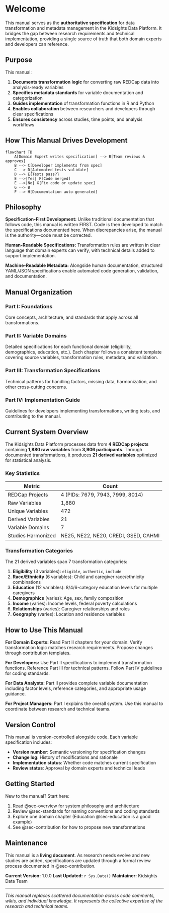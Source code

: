 # Welcome {.unnumbered}

This manual serves as the **authoritative specification** for data transformation and metadata management in the Kidsights Data Platform. It bridges the gap between research requirements and technical implementation, providing a single source of truth that both domain experts and developers can reference.

## Purpose

This manual:

1. **Documents transformation logic** for converting raw REDCap data into analysis-ready variables
2. **Specifies metadata standards** for variable documentation and categorization
3. **Guides implementation** of transformation functions in R and Python
4. **Enables collaboration** between researchers and developers through clear specifications
5. **Ensures consistency** across studies, time points, and analysis workflows

## How This Manual Drives Development

```mermaid
flowchart TD
    A[Domain Expert writes specification] --> B[Team reviews & approves]
    B --> C[Developer implements from spec]
    C --> D[Automated tests validate]
    D --> E{Tests pass?}
    E -->|Yes| F[Code merged]
    E -->|No| G[Fix code or update spec]
    G --> B
    F --> H[Documentation auto-generated]
```

## Philosophy

**Specification-First Development:** Unlike traditional documentation that follows code, this manual is written FIRST. Code is then developed to match the specifications documented here. When discrepancies arise, the manual is the authority—code must be corrected.

**Human-Readable Specifications:** Transformation rules are written in clear language that domain experts can verify, with technical details added to support implementation.

**Machine-Readable Metadata:** Alongside human documentation, structured YAML/JSON specifications enable automated code generation, validation, and documentation.

## Manual Organization

### Part I: Foundations
Core concepts, architecture, and standards that apply across all transformations.

### Part II: Variable Domains
Detailed specifications for each functional domain (eligibility, demographics, education, etc.). Each chapter follows a consistent template covering source variables, transformation rules, metadata, and validation.

### Part III: Transformation Specifications
Technical patterns for handling factors, missing data, harmonization, and other cross-cutting concerns.

### Part IV: Implementation Guide
Guidelines for developers implementing transformations, writing tests, and contributing to the manual.

## Current System Overview

The Kidsights Data Platform processes data from **4 REDCap projects** containing **1,880 raw variables** from **3,906 participants**. Through documented transformations, it produces **21 derived variables** optimized for statistical analysis.

### Key Statistics

| Metric | Count |
|--------|-------|
| REDCap Projects | 4 (PIDs: 7679, 7943, 7999, 8014) |
| Raw Variables | 1,880 |
| Unique Variables | 472 |
| Derived Variables | 21 |
| Variable Domains | 7 |
| Studies Harmonized | NE25, NE22, NE20, CREDI, GSED, CAHMI |

### Transformation Categories

The 21 derived variables span 7 transformation categories:

1. **Eligibility** (3 variables): `eligible`, `authentic`, `include`
2. **Race/Ethnicity** (6 variables): Child and caregiver race/ethnicity combinations
3. **Education** (12 variables): 8/4/6-category education levels for multiple caregivers
4. **Demographics** (varies): Age, sex, family composition
5. **Income** (varies): Income levels, federal poverty calculations
6. **Relationships** (varies): Caregiver relationships and roles
7. **Geography** (varies): Location and residence variables

## How to Use This Manual

**For Domain Experts:**
Read Part II chapters for your domain. Verify transformation logic matches research requirements. Propose changes through contribution templates.

**For Developers:**
Use Part II specifications to implement transformation functions. Reference Part III for technical patterns. Follow Part IV guidelines for coding standards.

**For Data Analysts:**
Part II provides complete variable documentation including factor levels, reference categories, and appropriate usage guidance.

**For Project Managers:**
Part I explains the overall system. Use this manual to coordinate between research and technical teams.

## Version Control

This manual is version-controlled alongside code. Each variable specification includes:

- **Version number**: Semantic versioning for specification changes
- **Change log**: History of modifications and rationale
- **Implementation status**: Whether code matches current specification
- **Review status**: Approval by domain experts and technical leads

## Getting Started

New to the manual? Start here:

1. Read @sec-overview for system philosophy and architecture
2. Review @sec-standards for naming conventions and coding standards
3. Explore one domain chapter (Education @sec-education is a good example)
4. See @sec-contribution for how to propose new transformations

## Maintenance

This manual is a **living document**. As research needs evolve and new studies are added, specifications are updated through a formal review process documented in @sec-contribution.

**Current Version:** 1.0.0
**Last Updated:** `r Sys.Date()`
**Maintainer:** Kidsights Data Team

---

*This manual replaces scattered documentation across code comments, wikis, and individual knowledge. It represents the collective expertise of the research and technical teams.*
